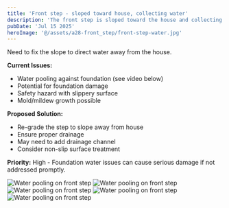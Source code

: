 ```yaml
---
title: 'Front step - sloped toward house, collecting water'
description: 'The front step is sloped toward the house and collecting water, creating potential foundation issues.'
pubDate: 'Jul 15 2025'
heroImage: '@/assets/a28-front_step/front-step-water.jpg'
---
```



Need to fix the slope to direct water away from the house.

**Current Issues:**

- Water pooling against foundation (see video below)
- Potential for foundation damage
- Safety hazard with slippery surface
- Mold/mildew growth possible

**Proposed Solution:**

- Re-grade the step to slope away from house
- Ensure proper drainage
- May need to add drainage channel
- Consider non-slip surface treatment

**Priority:** High - Foundation water issues can cause serious damage if not addressed promptly.

<Image src={stepImage1} alt="Water pooling on front step" />
<Image src={stepImage2} alt="Water pooling on front step" />
<Image src={stepImage3} alt="Water pooling on front step" />
<Image src={stepImage4} alt="Water pooling on front step" />
<Image src={stepImage5} alt="Water pooling on front step" />


<VideoPlayer baseName="front-step-water" />
